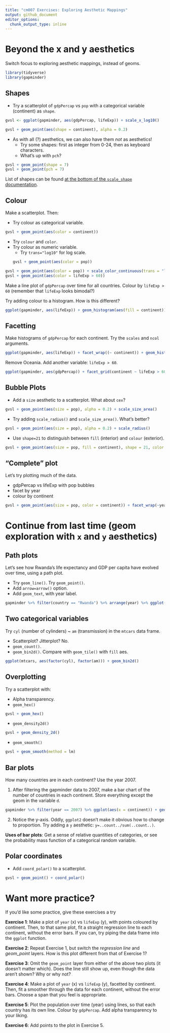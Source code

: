 ```yaml
---
title: "cm007 Exercises: Exploring Aesthetic Mappings"
output: github_document
editor_options: 
  chunk_output_type: inline
---
```




# Beyond the x and y aesthetics

Switch focus to exploring aesthetic mappings, instead of geoms. 

```r
library(tidyverse)
library(gapminder)
```


## Shapes

- Try a scatterplot of `gdpPercap` vs `pop` with a categorical variable (continent) as `shape`.
```r
gvsl <- ggplot(gapminder, aes(gdpPercap, lifeExp)) + scale_x_log10()

gvsl + geom_point(aes(shape = continent), alpha = 0.2)
```


- As with all (?) aesthetics, we can also have them _not_ as aesthetics!
    - Try some shapes: first as integer from 0-24, then as keyboard characters.
    - What's up with `pch`?
    
```r
gvsl + geom_point(shape = 7)
gvsl + geom_point(pch = 7)
```
    

List of shapes can be found [at the bottom of the `scale_shape` documentation](https://ggplot2.tidyverse.org/reference/scale_shape.html).

## Colour

Make a scatterplot. Then:

- Try colour as categorical variable.
```r
gvsl + geom_point(aes(color = continent))
```

- Try `colour` and `color`. 
- Try colour as numeric variable.
    - Try `trans="log10"` for log scale.
```r
gvsl + geom_point(aes(color = pop))
```
    

```r
gvsl + geom_point(aes(color = pop)) + scale_color_continuous(trans = "log10")
gvsl + geom_point(aes(color = lifeExp > 60))
```


Make a line plot of `gdpPercap` over time for all countries. Colour by `lifeExp > 60` (remember that `lifeExp` looks bimodal?)


Try adding colour to a histogram. How is this different?
```r
ggplot(gapminder, aes(lifeExp)) + geom_histogram(aes(fill = continent))
```


## Facetting

Make histograms of `gdpPercap` for each continent. Try the `scales` and `ncol` arguments. 

```r
ggplot(gapminder, aes(lifeExp)) + facet_wrap((~ continent)) + geom_histogram()
```


Remove Oceania. Add another variable: `lifeExp > 60`. 
```r
ggplot(gapminder, aes(gdpPercap)) + facet_grid(continent ~ lifeExp > 60) + geom_histogram()
```


## Bubble Plots

- Add a `size` aesthetic to a scatterplot. What about `cex`?
```r
gvsl + geom_point(aes(size = pop), alpha = 0.2) + scale_size_area()
```

- Try adding `scale_radius()` and `scale_size_area()`. What's better?
```r
gvsl + geom_point(aes(size = pop), alpha = 0.2) + scale_radius()
```

- Use `shape=21` to distinguish between `fill` (interior) and `colour` (exterior).
```r
gvsl + geom_point(aes(size = pop, fill = continent), shape = 21, color = 'black') 
```



## "Complete" plot

Let's try plotting much of the data.

- gdpPercap vs lifeExp with pop bubbles
- facet by year
- colour by continent

```r
gvsl + geom_point(aes(size = pop, color = continent)) + facet_wrap(~year)
```

# Continue from last time (geom exploration with `x` and `y` aesthetics)

## Path plots

Let's see how Rwanda's life expectancy and GDP per capita have evolved over time, using a path plot.

- Try `geom_line()`. Try `geom_point()`.
- Add `arrow=arrow()` option.
- Add `geom_text`, with year label. 

```r
gapminder %>% filter(country == "Rwanda") %>% arrange(year) %>% ggplot(aes(gdpPercap, lifeExp)) + geom_point() + geom_path(arrow = arrow())
```


## Two categorical variables

Try `cyl` (number of cylinders) ~ `am` (transmission) in the `mtcars` data frame.

- Scatterplot? Jitterplot? No.
- `geom_count()`.
- `geom_bin2d()`. Compare with `geom_tile()` with `fill` aes.
```r
ggplot(mtcars, aes(factor(cyl), factor(am))) + geom_bin2d()
```


## Overplotting

Try a scatterplot with:

- Alpha transparency.
- `geom_hex()`
```r
gvsl + geom_hex()
```
- `geom_density2d()`
```r
gvsl + geom_density_2d()
```
- `geom_smooth()`
```r
gvsl + geom_smooth(method = lm)
```


## Bar plots

How many countries are in each continent? Use the year 2007.

1. After filtering the gapminder data to 2007, make a bar chart of the number of countries in each continent. Store everything except the geom in the variable `d`.

```r
gapminder %>% filter(year == 2007) %>% ggplot(aes(x = continent)) + geom_bar()
```


2. Notice the y-axis. Oddly, `ggplot2` doesn't make it obvious how to change to proportion. Try adding a `y` aesthetic: `y=..count../sum(..count..)`.



__Uses of bar plots__: Get a sense of relative quantities of categories, or see the probability mass function of a categorical random variable.



## Polar coordinates

- Add `coord_polar()` to a scatterplot.

```r
gvsl + geom_point() + coord_polar()
```


# Want more practice?

If you'd like some practice, give these exercises a try

__Exercise 1__: Make a plot of `year` (x) vs `lifeExp` (y), with points coloured by continent. Then, to that same plot, fit a straight regression line to each continent, without the error bars. If you can, try piping the data frame into the `ggplot` function.

__Exercise 2__: Repeat Exercise 1, but switch the _regression line_ and _geom\_point_ layers. How is this plot different from that of Exercise 1?

__Exercise 3__: Omit the `geom_point` layer from either of the above two plots (it doesn't matter which). Does the line still show up, even though the data aren't shown? Why or why not?

__Exercise 4__: Make a plot of `year` (x) vs `lifeExp` (y), facetted by continent. Then, fit a smoother through the data for each continent, without the error bars. Choose a span that you feel is appropriate.

__Exercise 5__: Plot the population over time (year) using lines, so that each country has its own line. Colour by `gdpPercap`. Add alpha transparency to your liking. 

__Exercise 6__: Add points to the plot in Exercise 5.